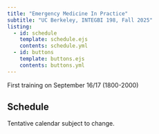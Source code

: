 ```yaml
---
title: "Emergency Medicine In Practice"
subtitle: "UC Berkeley, INTEGBI 198, Fall 2025"
listing:
  - id: schedule
    template: schedule.ejs
    contents: schedule.yml
  - id: buttons
    template: buttons.ejs
    contents: buttons.yml
---
```


::: {#buttons}
:::



::: {.callout-note title="Announcements"}
First training on September 16/17 (1800-2000)
:::


## Schedule

Tentative calendar subject to change.

::: {#schedule}
:::

